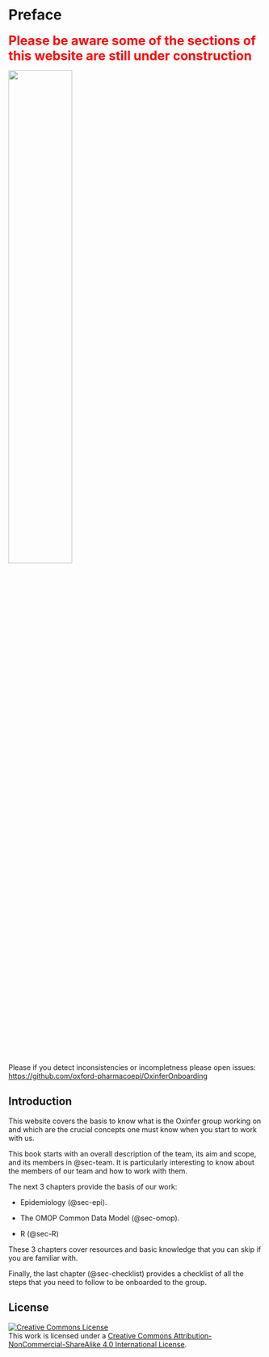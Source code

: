 # Preface {.unnumbered}

[**Please be aware some of the sections of this website are still under construction**]{style="color:red; font-size: 25px;"}

![](https://pngimg.com/d/under_construction_PNG34.png){width="50%" fig-align="center"}

Please if you detect inconsistencies or incompletness please open issues: <https://github.com/oxford-pharmacoepi/OxinferOnboarding>

## Introduction

This website covers the basis to know what is the Oxinfer group working on and which are the crucial concepts one must know when you start to work with us.

This book starts with an overall description of the team, its aim and scope, and its members in @sec-team. It is particularly interesting to know about the members of our team and how to work with them.

The next 3 chapters provide the basis of our work:

-   Epidemiology (@sec-epi).

-   The OMOP Common Data Model (@sec-omop).

-   R (@sec-R)

These 3 chapters cover resources and basic knowledge that you can skip if you are familiar with.

Finally, the last chapter (@sec-checklist) provides a checklist of all the steps that you need to follow to be onboarded to the group.

## License

```{=html}
<a rel="license" href="http://creativecommons.org/licenses/by-nc-sa/4.0/"><img src="https://i.creativecommons.org/l/by-nc-sa/4.0/88x31.png" alt="Creative Commons License" style="border-width:0"/></a> <br />This work is licensed under a <a rel="license" href="http://creativecommons.org/licenses/by-nc-sa/4.0/">Creative Commons Attribution-NonCommercial-ShareAlike 4.0 International License</a>.
```
